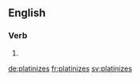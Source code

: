 ==English==

===Verb===
{{head|en|verb form}}

# {{en-third-person singular of|platinize}}

[[de:platinizes]]
[[fr:platinizes]]
[[sv:platinizes]]